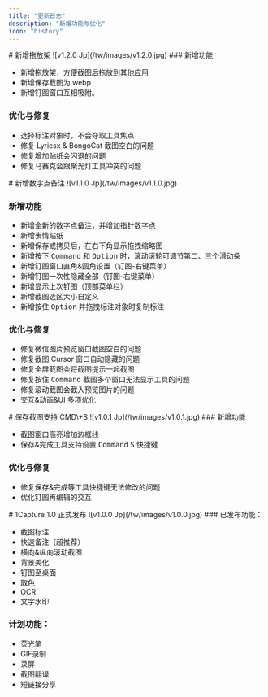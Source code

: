 ```yaml
---
title: "更新日志"
description: "新增功能与优化"
icon: "history"
---
```


<Update label="V1.2.0" description="2025/5/30">
  # 新增拖放架

  <Frame>
    ![v1.2.0 Jp](/tw/images/v1.2.0.jpg)
  </Frame>
  <Card title="1Capture 下载" icon="circle-arrow-down" horizontal href="https://apps.apple.com/app/id6742318274">
    
  </Card>
  ### 新增功能

  - 新增拖放架，方便截图后拖放到其他应用
  - 新增保存截图为 webp
  - 新增钉图窗口互相吸附。

  ### 优化与修复

  - 选择标注对象时，不会夺取工具焦点
  - 修复 Lyricsx & BongoCat 截图空白的问题
  - 修复增加贴纸会闪退的问题
  - 修复马赛克会跟聚光灯工具冲突的问题
</Update>

<Update label="v1.1.0" description="2025/4/30">
  # 新增数字点备注

  <Frame>
    ![v1.1.0 Jp](/tw/images/v1.1.0.jpg)
  </Frame>

  ### 新增功能

  - 新增全新的数字点备注，并增加指针数字点
  - 新增表情贴纸
  - 新增保存或拷贝后，在右下角显示拖拽缩略图
  - 新增按下 <kbd>Command</kbd> 和 <kbd>Option</kbd> 时，滚动滚轮可调节第二、三个滑动条
  - 新增钉图窗口直角&圆角设置（钉图-右键菜单）
  - 新增钉图一次性隐藏全部（钉图-右键菜单）
  - 新增显示上次钉图（顶部菜单栏）
  - 新增截图选区大小自定义
  - 新增按住 <kbd>Option</kbd> 并拖拽标注对象时复制标注

  ### 优化与修复

  - 修复微信图片预览窗口截图空白的问题
  - 修复截图 Cursor 窗口自动隐藏的问题
  - 修复全屏截图会将截图提示一起截图
  - 修复按住 <kbd>Command</kbd> 截图多个窗口无法显示工具的问题
  - 修复滚动截图会截入预览图片的问题
  - 交互&动画&UI 多项优化
</Update>

<Update label="v1.0.1" description="2025/3/19">
  # 保存截图支持 CMD\+S

  <Frame>
    ![v1.0.1 Jp](/tw/images/v1.0.1.jpg)
  </Frame>
  ### 新增功能

  - 截图窗口高亮增加边框线
  - 保存&完成工具支持设置 <kbd>Command</kbd> <kbd>S</kbd> 快捷键

  ### 优化与修复

  - 修复保存&完成等工具快捷键无法修改的问题
  - 优化钉图再编辑的交互
</Update>

<Update label="v1.0.0" description="2025/3/8">
  # 1Capture 1.0 正式发布

  <Frame>
    ![v1.0.0 Jp](/tw/images/v1.0.0.jpg)
  </Frame>
  ### 已发布功能：

  - 截图标注
  - 快速备注（超推荐）
  - 横向&纵向滚动截图
  - 背景美化
  - 钉图至桌面
  - 取色
  - OCR
  - 文字水印

  ### 计划功能：

  - 荧光笔
  - GIF录制
  - 录屏
  - 截图翻译
  - 短链接分享
</Update>